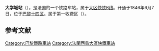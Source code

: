 {{Infobox station
| name          =<!-- 注释出：[[File:RATP.svg|32x32px]] -->大学城站<br>{{lang|fr|Gare de Cité universitaire}} 
| type          = [[法国铁路|法国铁路]]
| image = Gare de Cité universitaire 01.jpg
|image_caption = 车站站舍
| address       = {{FRA}}[[巴黎|巴黎]][[巴黎十四区|十四区]]
| latd          = 48
| latm          = 49
| lats          = 14
| latNS         = N
| longd         = 2
| longm         = 20
| longs         = 20
| longEW        = E
| operator = <!-- 注释出：[[File:RATP.svg|32x32px]] -->
| coordinates_display = yes
| iso_region    = FR
| line          = 
* [[大区快铁B线|大区快铁B线]]
| platform      = 2
| tracks        = 2
| elevation = 
| opened        = 1846年6月7日
| rebuilt =
| status = 使用中
| closed        = 
| passengers= 6,359,072
| pass_year= 2011年<ref>[http://data.ratp.fr/fr/les-donnees/fiche-de-jeu-de-donnees/dataset/trafic-annuel-entrant-par-station-2011.html Entrants annuels provenant de l'extérieur de la gare (voie publique, correspondances bus, réseau SNCF, etc.)] {{webarchive|url=https://web.archive.org/web/20140718193327/http://data.ratp.fr/fr/les-donnees/fiche-de-jeu-de-donnees/dataset/trafic-annuel-entrant-par-station-2011.html |date=2014-07-18 }}, sur le site ''data.ratp.fr''. Consulté le 5 novembre 2012.</ref>
| station_type = 客运车站
| connections = 
* [[RATP公交路网|巴黎城市公共交通]]
| route_map =
| map_locator   = 
| note =
}}

'''大学城站'''（{{lang-fr|Gare de Cité universitaire}}），是法国的一个铁路车站，属于[[大区快铁B线|大区快铁B线]]。开通于1846年6月7日，位于[[巴黎|巴黎]][[巴黎十四区|十四区]]。属于第一收费区（{{lang-fr|Zone 1}}）。

== 参考文献 ==
{{Reflist}}

{{RER B}}
[[Category:巴黎鐵路車站|Category:巴黎鐵路車站]]
[[Category:法蘭西島大區快鐵車站|Category:法蘭西島大區快鐵車站]]